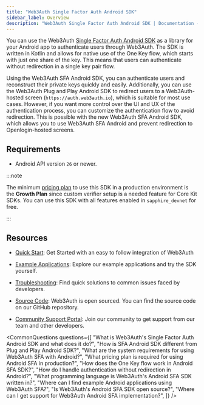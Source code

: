 ```yaml
---
title: "Web3Auth Single Factor Auth Android SDK"
sidebar_label: Overview
description: "Web3Auth Single Factor Auth Android SDK | Documentation - Web3Auth"
---
```



You can use the Web3Auth
[Single Factor Auth Android SDK](https://github.com/Web3Auth/single-factor-auth-android) as a
library for your Android app to authenticate users through Web3Auth. The SDK is written in Kotlin
and allows for native use of the One Key flow, which starts with just one share of the key. This
means that users can authenticate without redirection in a single key pair flow.

Using the Web3Auth SFA Android SDK, you can authenticate users and reconstruct their private keys
quickly and easily. Additionally, you can use the Web3Auth Plug and Play Android SDK to redirect
users to a Web3Auth-hosted screen (`https://auth.web3auth.io`), which is suitable for most use
cases. However, if you want more control over the UI and UX of the authentication process, you can
customize the authentication flow to avoid redirection. This is possible with the new Web3Auth SFA
Android SDK, which allows you to use Web3Auth SFA Android and prevent redirection to
Openlogin-hosted screens.

## Requirements

- Android API version `26` or newer.

:::note

The minimum [pricing plan](https://web3auth.io/pricing.html) to use this SDK in a production
environment is the **Growth Plan** since custom verifier setup is a needed feature for Core Kit
SDKs. You can use this SDK with all features enabled in `sapphire_devnet` for free.

:::

## Resources

- [Quick Start](/quick-start?product=SFA&sdk=SFA_ANDROID&framework=ANDROID&stepIndex=0): Get Started
  with an easy to follow integration of Web3Auth

- [Example Applications](./examples): Explore our example applications and try the SDK yourself.

- [Troubleshooting](/troubleshooting): Find quick solutions to common issues faced by developers.

- [Source Code](https://github.com/Web3Auth/single-factor-auth-android): Web3Auth is open sourced.
  You can find the source code on our GitHub repository.

- [Community Support Portal](https://web3auth.io/community/c/help-core-kit/core-kit-sfa-android/26):
  Join our community to get support from our team and other developers.

<CommonQuestions
  questions={[
    "What is Web3Auth's Single Factor Auth Android SDK and what does it do?",
    "How is SFA Android SDK different from Plug and Play Android SDK?",
    "What are the system requirements for using Web3Auth SFA with Android?",
    "What pricing plan is required for using Android SFA in production?",
    "How does the One Key flow work in Android SFA SDK?",
    "How do I handle authentication without redirection in Android?",
    "What programming language is Web3Auth's Android SFA SDK written in?",
    "Where can I find example Android applications using Web3Auth SFA?",
    "Is Web3Auth's Android SFA SDK open source?",
    "Where can I get support for Web3Auth Android SFA implementation?",
  ]}
/>
